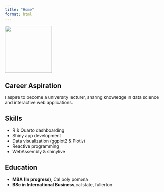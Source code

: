 ```yaml
---
title: "Home"
format: html
---
```


![](images/IMG_4419.jpg){width="150px"}

## Career Aspiration
I aspire to become a university lecturer, sharing knowledge in data science and interactive web applications.

## Skills
-   R & Quarto dashboarding
-   Shiny app development
-   Data visualization (ggplot2 & Plotly)
-   Reactive programming
-   WebAssembly & shinylive

## Education
-   **MBA (In progress)**, Cal poly pomona
-   **BSc in International Business**,cal state, fullerton
